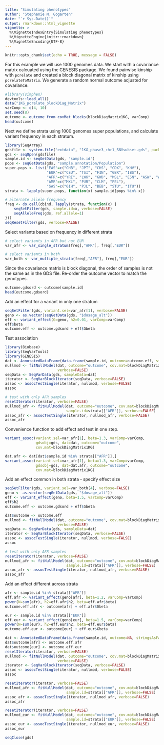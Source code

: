 ```yaml
---
title: "Simulating phenotypes"
author: "Stephanie M. Gogarten"
date: "`r Sys.Date()`"
output: rmarkdown::html_vignette
vignette: >
  %\VignetteIndexEntry{Simulating phenotypes}
  %\VignetteEngine{knitr::rmarkdown}
  %\VignetteEncoding{UTF-8}
---
```


```r
knitr::opts_chunk$set(echo = TRUE, message = FALSE)
```

For this example we will use 1000 genomes data. We start with a covariance matrix calcuated using the GENESIS package. We found pairwise kinship with `pcrelate` and created a block diagonal matrix of kinship using `pcrelateToMatrix`. We generate a random normal outcome adjusted for covariance.

```r
#library(simphen)
devtools::load_all()
data("1KG_pcrelate_blockDiag_Matrix")
varComp <- c(4, 10)
set.seed(8)
outcome <- outcome_from_covMat_blocks(blockDiagMatrix1KG, varComp)
head(outcome)
```

Next we define strata using 1000 genomes super populations, and calculate variant frequency in each stratum.

```r
library(SeqArray)
gdsfile <- system.file("extdata", "1KG_phase3_chr1_SNVsubset.gds", package="simphen")
gds <- seqOpen(gdsfile)
sample.id <- seqGetData(gds, "sample.id")
pops <- seqGetData(gds, "sample.annotation/Population")
super.pops <- list("EAS"=c("CHB", "JPT", "CHS", "CDX", "KHV"),
                   "EUR"=c("CEU", "TSI", "FIN", "GBR", "IBS"),
                   "AFR"=c("YRI", "LWK", "GWD", "MSL", "ESN", "ASW", "ACB"),
                   "AMR"=c("MXL", "PUR", "CLM", "PEL"),
                   "SAS"=c("GIH", "PJL", "BEB", "STU", "ITU"))
strata <- lapply(super.pops, function(x) sample.id[pops %in% x])

# alternate allele frequency
freq <- do.call(cbind, lapply(strata, function(x) {
    seqSetFilter(gds, sample.id=x, verbose=FALSE)
    seqAlleleFreq(gds, ref.allele=1)
}))
seqResetFilter(gds, verbose=FALSE)
```

Select variants based on frequency in different strata

```r
# select variants in AFR but not EUR
var_afr <- var_single_stratum(freq[,"AFR"], freq[,"EUR"])

# select variants in both
var_both <- var_multiple_strata(freq[,"AFR"], freq[,"EUR"])
```

Since the covariance matrix is block diagonal, the order of samples is
not the same as in the GDS file. Re-order the outcome vector to match
the genotypes.

```r
outcome.gdsord <- outcome[sample.id]
head(outcome.gdsord)
```


Add an effect for a variant in only one stratum

```r
seqSetFilter(gds, variant.sel=var_afr[1], verbose=FALSE)
geno <- as.vector(seqGetData(gds, "$dosage_alt"))
eff <- variant_effect(G=geno, h2=0.01, varComp=varComp)
eff$beta
outcome.eff <- outcome.gdsord + eff$Gbeta
```

Test association

```r
library(Biobase)
library(SeqVarTools)
library(GENESIS)
dat <- AnnotatedDataFrame(data.frame(sample.id, outcome=outcome.eff, stringsAsFactors=FALSE))
nullmod <- fitNullModel(dat, outcome="outcome", cov.mat=blockDiagMatrix1KG, 
                        verbose=FALSE)
seqData <- SeqVarData(gds, sampleData=dat)
iterator <- SeqVarBlockIterator(seqData, verbose=FALSE)
assoc <- assocTestSingle(iterator, nullmod, verbose=FALSE)
assoc
```

```r
# test with only AFR samples
resetIterator(iterator, verbose=FALSE)
nullmod_afr <- fitNullModel(dat, outcome="outcome", cov.mat=blockDiagMatrix1KG,
                            sample.id=strata[["AFR"]], verbose=FALSE)
assoc_afr <- assocTestSingle(iterator, nullmod_afr, verbose=FALSE)
assoc_afr
```

Convenience function to add effect and test in one step.

```r
variant_assoc(variant.sel=var_afr[1], beta=1.3, varComp=varComp, 
              gdsobj=gds, dat=dat, outcome="outcome", 
              cov.mat=blockDiagMatrix1KG)
```

```r
dat.afr <- dat[dat$sample.id %in% strata[["AFR"]],]
variant_assoc(variant.sel=var_afr[1], beta=1.3, varComp=varComp, 
              gdsobj=gds, dat=dat.afr, outcome="outcome", 
              cov.mat=blockDiagMatrix1KG)
```

Add an effect common in both strata - specify effect size

```r
seqSetFilter(gds, variant.sel=var_both[4], verbose=FALSE)
geno <- as.vector(seqGetData(gds, "$dosage_alt"))
eff <- variant_effect(geno, beta=1.5, varComp=varComp)
eff$h2
outcome.eff <- outcome.gdsord + eff$Gbeta
```

```r
dat$outcome <- outcome.eff
nullmod <- fitNullModel(dat, outcome="outcome", cov.mat=blockDiagMatrix1KG, 
                        verbose=FALSE)
seqData <- SeqVarData(gds, sampleData=dat)
iterator <- SeqVarBlockIterator(seqData, verbose=FALSE)
assoc <- assocTestSingle(iterator, nullmod, verbose=FALSE)
assoc
```

```r
# test with only AFR samples
resetIterator(iterator, verbose=FALSE)
nullmod_afr <- fitNullModel(dat, outcome="outcome", cov.mat=blockDiagMatrix1KG,
                            sample.id=strata[["AFR"]], verbose=FALSE)
assoc_afr <- assocTestSingle(iterator, nullmod_afr, verbose=FALSE)
assoc_afr
```

Add an effect different across strata

```r
afr <- sample.id %in% strata[["AFR"]]
eff.afr <- variant_effect(geno[afr], beta=1.2, varComp=varComp)
power(N=sum(afr), h2=eff.afr$h2, beta=eff.afr$beta) 
outcome.eff.afr <- outcome[afr] + eff.afr$Gbeta

eur <- sample.id %in% strata[["EUR"]]
eff.eur <- variant_effect(geno[eur], beta=1.5, varComp=varComp)
power(N=sum(eur), h2=eff.eur$h2, beta=eff.eur$beta) 
outcome.eff.eur <- outcome[eur] + eff.eur$Gbeta
```

```r
dat <- AnnotatedDataFrame(data.frame(sample.id, outcome=NA, stringsAsFactors=FALSE))
dat$outcome[afr] <- outcome.eff.afr
dat$outcome[eur] <- outcome.eff.eur
resetIterator(iterator, verbose=FALSE)
nullmod <- fitNullModel(dat, outcome="outcome", cov.mat=blockDiagMatrix1KG, 
                        verbose=FALSE)
iterator <- SeqVarBlockIterator(seqData, verbose=FALSE)
assoc <- assocTestSingle(iterator, nullmod, verbose=FALSE)
assoc
```

```r
resetIterator(iterator, verbose=FALSE)
nullmod_afr <- fitNullModel(dat, outcome="outcome", cov.mat=blockDiagMatrix1KG,
                            sample.id=strata[["AFR"]], verbose=FALSE)
assoc_afr <- assocTestSingle(iterator, nullmod_afr, verbose=FALSE)
assoc_afr
```

```r
resetIterator(iterator, verbose=FALSE)
nullmod_eur <- fitNullModel(dat, outcome="outcome", cov.mat=blockDiagMatrix1KG,
                            sample.id=strata[["EUR"]], verbose=FALSE)
assoc_eur <- assocTestSingle(iterator, nullmod_eur, verbose=FALSE)
assoc_eur
```

```r
seqClose(gds)
```
